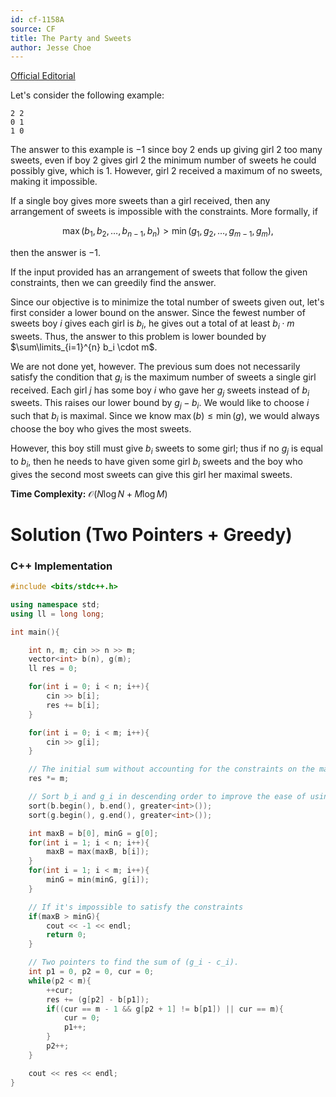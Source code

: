 ```yaml
---
id: cf-1158A
source: CF
title: The Party and Sweets
author: Jesse Choe
---
```


[Official Editorial](https://codeforces.com/blog/entry/66993)

Let's consider the following example:

```
2 2
0 1
1 0
```

The answer to this example is $-1$ since boy $2$ ends up giving girl $2$ too
many sweets, even if boy $2$ gives girl $2$ the minimum number of sweets he
could possibly give, which is $1$. However, girl $2$ received a maximum of no
sweets, making it impossible.

If a single boy gives more sweets than a girl received, then any arrangement of
sweets is impossible with the constraints. More formally, if

$$
\max(b_1, b_2, \dots, b_{n-1}, b_n) > \min(g_1, g_2, \dots, g_{m-1}, g_m),
$$

then the answer is $-1$.

If the input provided has an arrangement of sweets that follow the given
constraints, then we can greedily find the answer.

Since our objective is to minimize the total number of sweets given out, let's first consider a lower bound on the answer. Since the fewest
number of sweets boy $i$ gives each girl is $b_i$, he gives out a total of at least $b_i \cdot m$ sweets. Thus, the answer to this problem is lower bounded by $\sum\limits_{i=1}^{n} b_i \cdot m$.

We are not done yet, however. The previous sum does not necessarily satisfy the condition
that $g_i$ is the maximum number of sweets a single girl received. Each girl $j$ has some boy $i$ who gave her $g_j$ sweets instead of $b_i$ sweets. This raises our lower bound by $g_j-b_i$. We would like to choose $i$ such that $b_i$ is maximal. Since we know $\max(b) \leq \min(g)$, we would always choose the boy who gives the most sweets.

However, this boy still must give $b_i$ sweets to some girl; thus if no $g_j$ is equal to $b_i$, then he needs to have given some girl $b_i$ sweets and the boy who gives the second most sweets can give this girl her maximal sweets.

**Time Complexity:** $\mathcal{O}(N\log N + M\log M)$

# Solution (Two Pointers + Greedy)

<LanguageSection>

<CPPSection>

### C++ Implementation

```cpp
#include <bits/stdc++.h>

using namespace std;
using ll = long long;

int main(){

	int n, m; cin >> n >> m;
	vector<int> b(n), g(m);
	ll res = 0;

	for(int i = 0; i < n; i++){
		cin >> b[i];
		res += b[i];
	}

	for(int i = 0; i < m; i++){
		cin >> g[i];
	}

	// The initial sum without accounting for the constraints on the maximum values of g_i
	res *= m;

	// Sort b_i and g_i in descending order to improve the ease of using 2P
	sort(b.begin(), b.end(), greater<int>());
	sort(g.begin(), g.end(), greater<int>());

	int maxB = b[0], minG = g[0];
	for(int i = 1; i < n; i++){
		maxB = max(maxB, b[i]);
	}
	for(int i = 1; i < m; i++){
		minG = min(minG, g[i]);
	}

	// If it's impossible to satisfy the constraints
	if(maxB > minG){
		cout << -1 << endl;
		return 0;
	}

	// Two pointers to find the sum of (g_i - c_i).
	int p1 = 0, p2 = 0, cur = 0;
	while(p2 < m){
		++cur;
		res += (g[p2] - b[p1]);
		if((cur == m - 1 && g[p2 + 1] != b[p1]) || cur == m){
			cur = 0;
			p1++;
		}
		p2++;
	}

	cout << res << endl;
}
```

</CPPSection>

</LanguageSection>
